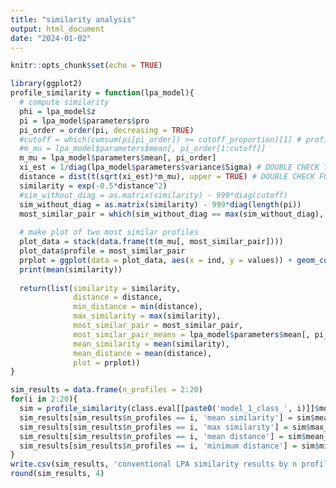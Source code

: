 ```yaml
---
title: "similarity analysis"
output: html_document
date: "2024-01-02"
---
```


```r
knitr::opts_chunk$set(echo = TRUE)
```

```r
library(ggplot2)
profile_similarity = function(lpa_model){
  # compute similarity
  phi = lpa_model$z
  pi = lpa_model$parameters$pro
  pi_order = order(pi, decreasing = TRUE)
  #cutoff = which(cumsum(pi[pi_order]) >= cutoff_proportion)[1] # profiles 1:cutoff contain cutoff_proportion of the sample
  #m_mu = lpa_model$parameters$mean[, pi_order[1:cutoff]]
  m_mu = lpa_model$parameters$mean[, pi_order]
  xi_est = 1/diag(lpa_model$parameters$variance$Sigma) # DOUBLE CHECK THIS
  distance = dist(t(sqrt(xi_est)*m_mu), upper = TRUE) # DOUBLE CHECK FORMULA
  similarity = exp(-0.5*distance^2)
  #sim_without_diag = as.matrix(similarity) - 999*diag(cutoff)
  sim_without_diag = as.matrix(similarity) - 999*diag(length(pi))
  most_similar_pair = which(sim_without_diag == max(sim_without_diag), arr.ind = TRUE)[1, 1:2]
  
  # make plot of two most similar profiles
  plot_data = stack(data.frame(t(m_mu[, most_similar_pair])))
  plot_data$profile = most_similar_pair
  prplot = ggplot(data = plot_data, aes(x = ind, y = values)) + geom_col() + facet_wrap(~profile, ncol = 2) + theme(axis.text.x = element_text(angle = 90, vjust = 0.5, hjust=1)) + xlab('variable') + ylab('mu')
  print(mean(similarity))
  
  return(list(similarity = similarity,
              distance = distance,
              min_distance = min(distance),
              max_similarity = max(similarity),
              most_similar_pair = most_similar_pair,
              most_similar_pair_means = lpa_model$parameters$mean[, pi_order[most_similar_pair]],
              mean_similarity = mean(similarity),
              mean_distance = mean(distance),
              plot = prplot))
}

```

```r
sim_results = data.frame(n_profiles = 2:20)
for(i in 2:20){
  sim = profile_similarity(class.eval[[paste0('model_1_class_', i)]]$model)
  sim_results[sim_results$n_profiles == i, 'mean similarity'] = sim$mean_similarity
  sim_results[sim_results$n_profiles == i, 'max similarity'] = sim$max_similarity
  sim_results[sim_results$n_profiles == i, 'mean distance'] = sim$mean_distance
  sim_results[sim_results$n_profiles == i, 'minimum distance'] = sim$min_distance
}
write.csv(sim_results, 'conventional LPA similarity results by n profiles.csv')
round(sim_results, 4)
```
